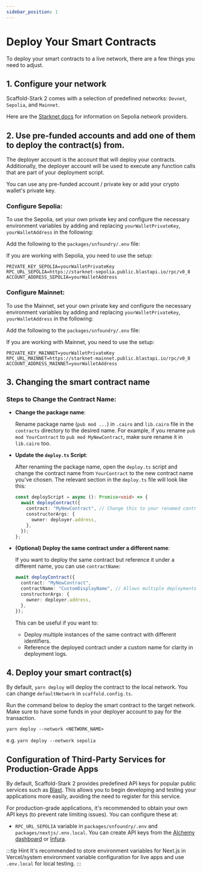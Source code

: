 ```yaml
---
sidebar_position: 1
---
```


# Deploy Your Smart Contracts

To deploy your smart contracts to a live network, there are a few things you need to adjust.

## 1. Configure your network

Scaffold-Stark 2 comes with a selection of predefined networks: `Devnet`, `Sepolia`, and `Mainnet`.

Here are the [Starknet docs](https://docs.starknet.io/documentation/tools/api-services/) for information on Sepolia network providers.

## 2. Use pre-funded accounts and add one of them to deploy the contract(s) from.

The deployer account is the account that will deploy your contracts. Additionally, the deployer account will be used to execute any function calls that are part of your deployment script.

You can use any pre-funded account / private key or add your crypto wallet's private key.

### Configure Sepolia:

To use the Sepolia, set your own private key and configure the necessary environment variables by adding and replacing `yourWalletPrivateKey`, `yourWalletAddress` in the following:

Add the following to the `packages/snfoundry/.env` file:

If you are working with Sepolia, you need to use the setup:

```env
PRIVATE_KEY_SEPOLIA=yourWalletPrivateKey
RPC_URL_SEPOLIA=https://starknet-sepolia.public.blastapi.io/rpc/v0_8
ACCOUNT_ADDRESS_SEPOLIA=yourWalletAddress
```

### Configure Mainnet:

To use the Mainnet, set your own private key and configure the necessary environment variables by adding and replacing `yourWalletPrivateKey`, `yourWalletAddress` in the following:

Add the following to the `packages/snfoundry/.env` file:

If you are working with Mainnet, you need to use the setup:

```env
PRIVATE_KEY_MAINNET=yourWalletPrivateKey
RPC_URL_MAINNET=https://starknet-mainnet.public.blastapi.io/rpc/v0_8
ACCOUNT_ADDRESS_MAINNET=yourWalletAddress
```

## 3. Changing the smart contract name

### Steps to Change the Contract Name:

- **Change the package name**:

  Rename package name (`pub mod ...`) in `.cairo` and `lib.cairo` file in the `contracts` directory to the desired name. For example, if you rename `pub mod YourContract` to `pub mod MyNewContract`, make sure rename it in `lib.cairo` too.

- **Update the `deploy.ts` Script**:

  After renaming the package name, open the `deploy.ts` script and change the contract name from `YourContract` to the new contract name you’ve chosen. The relevant section in the `deploy.ts` file will look like this:

  ```typescript
  const deployScript = async (): Promise<void> => {
    await deployContract({
      contract: "MyNewContract", // Change this to your renamed contract
      constructorArgs: {
        owner: deployer.address,
      },
    });
  };
  ```

- **(Optional) Deploy the same contract under a different name**:

  If you want to deploy the same contract but reference it under a different name, you can use `contractName`:

  ```typescript
  await deployContract({
    contract: "MyNewContract",
    contractName: "CustomDisplayName", // Allows multiple deployments with unique references
    constructorArgs: {
      owner: deployer.address,
    },
  });
  ```

  This can be useful if you want to:

  - Deploy multiple instances of the same contract with different identifiers.
  - Reference the deployed contract under a custom name for clarity in deployment logs.

## 4. Deploy your smart contract(s)

By default, `yarn deploy` will deploy the contract to the local network. You can change `defaultNetwork` in `scaffold.config.ts`.

Run the command below to deploy the smart contract to the target network. Make sure to have some funds in your deployer account to pay for the transaction.

```
yarn deploy --network <NETWORK_NAME>
```

e.g. `yarn deploy --network sepolia`

## Configuration of Third-Party Services for Production-Grade Apps

By default, Scaffold-Stark 2 provides predefined API keys for popular public services such as [Blast](https://blastapi.io/chains/starknet). This allows you to begin developing and testing your applications more easily, avoiding the need to register for this service.

For production-grade applications, it's recommended to obtain your own API keys (to prevent rate limiting issues). You can configure these at:

- `RPC_URL_SEPOLIA` variable in `packages/snfoundry/.env` and `packages/nextjs/.env.local`. You can create API keys from the [Alchemy dashboard](https://dashboard.alchemy.com/) or [Infura](https://www.infura.io/).

:::tip Hint
It's recommended to store environment variables for Next.js in Vercel/system environment variable configuration for live apps and use `.env.local` for local testing.
:::
